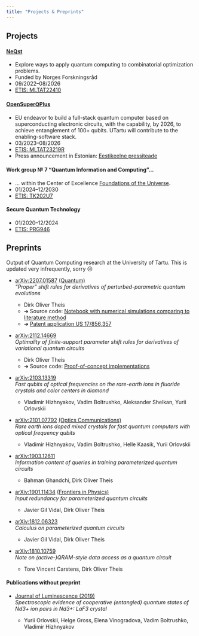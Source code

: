 ```yaml
---
title: "Projects & Preprints"
---
```


## Projects

#### [NeQst](https://www.sintef.no/en/projects/2022/neqst-quantum-computing-applied-to-industrial-optimization-problems)

  - Explore ways to apply quantum computing to combinatorial optimization problems.
  - Funded by Norges Forskningsråd
  - 09/2022–08/2026
  - [ETIS: MLTAT22410](https://www.etis.ee/Portal/Projects/Display/00a35da9-08ad-46ec-ba26-800d62f16a28)

#### [OpenSuperԚPlus](https://opensuperqplus.eu/)

  - EU endeavor to build a full-stack quantum computer based on superconducting electronic circuits, with the
    capability, by 2026, to achieve entanglement of 100+ qubits.  UTartu will contribute to the enabling-software
    stack.
  - 03/2023–08/2026
  - [ETIS: MLTAT23219R](https://www.etis.ee/Portal/Projects/Display/521659e7-fbe6-43b4-97b6-ef8111700c8e)
  - Press announcement in Estonian: [Eestikeelne pressiteade](./kvantblog/2023-03-02-osq+/index.qmd)

#### Work group № 7 "Quantum Information and Computing"...

  - ... within the Center of Excellence [Foundations of the Universe](https://coe.kbfi.ee/pmwiki/pmwiki.php/Research/Research).
  - 01/2024–12/2030
  - [ETIS: TK202U7](https://www.etis.ee/Portal/Projects/Display/18986bb0-3f92-4690-b4bf-3120a713f2fd)

#### Secure Quantum Technology

  - 01/2020–12/2024
  - [ETIS: PRG946](https://www.etis.ee/Portal/Projects/Display/fb7844a5-64de-440f-a28b-47db864530cb)




## Preprints

Output of Quantum Computing research at the University of Tartu.  This is updated very infrequently, sorry ☹️

* [arXiv:2207.01587](http://arxiv.org/abs/2207.01587) [[(Quantum)](https://quantum-journal.org/papers/q-2023-07-11-1052/)]{.small}\
  *"Proper" shift rules for derivatives of perturbed-parametric quantum evolutions*

    - Dirk Oliver Theis
    - [➜ Source code: [Notebook with numerical simulations comparing to literature method](https://dojt.github.io/storage/nyquist/)]{.small}
    - [➜ [Patent application US 17/856,357](https://patentscope.wipo.int/search/en/detail.jsf?docId=WO2024003394)]{.small}

* [arXiv:2112.14669](https://arxiv.org/abs/2112.14669) \
  *Optimality of finite-support parameter shift rules for derivatives of variational quantum circuits*

    - Dirk Oliver Theis
    - [➜ Source code: [Proof-of-concept implementations](https://github.com/dojt/ShiftRulesPluto)]{.small}

* [arXiv:2103.13319](https://arxiv.org/abs/2103.13319) \
  *Fast qubits of optical frequencies on the rare-earth ions in fluoride crystals and color centers in diamond*

    - Vladimir Hizhnyakov, Vadim Boltrushko, Aleksander Shelkan, Yurii Orlovskii


* [arXiv:2101.07792](https://arxiv.org/abs/2101.07792) [[(Optics Communications)](https://doi.org/10.1016/j.optcom.2020.126693)]{.small}\
  *Rare earth ions doped mixed crystals for fast quantum computers with optical frequency qubits*

    - Vladimir Hizhnyakov, Vadim Boltrushko, Helle Kaasik, Yurii Orlovskii


* [arXiv:1903.12611](https://arxiv.org/abs/1903.12611)\
  *Information content of queries in training parameterized quantum circuits*

    - Bahman Ghandchi, Dirk Oliver Theis


* [arXiv:1901.11434](https://arxiv.org/abs/1901.11434) [[(Frontiers in Physics)](https://doi.org/10.3389/fphy.2020.00297)]{.small}\
  *Input redundancy for parameterized quantum circuits*

    - Javier Gil Vidal, Dirk Oliver Theis

* [arXiv:1812.06323](https://arxiv.org/abs/1812.06323)\
  *Calculus on parameterized quantum circuits*

    - Javier Gil Vidal, Dirk Oliver Theis

* [arXiv:1810.10759](https://arxiv.org/abs/1810.10759)\
  *Note on (active-)QRAM-style data access as a quantum circuit*

    - Tore Vincent Carstens, Dirk Oliver Theis

#### Publications without preprint

* [Journal of Luminescence (2019)](https://doi.org/10.1016/j.jlumin.2019.116920)\
  *Spectroscopic evidence of cooperative (entangled) quantum states of Nd3+ ion pairs in Nd3+: LaF3 crystal*

    - Yurii Orlovskii, Helge Gross, Elena Vinogradova, Vadim Boltrushko, Vladimir Hizhnyakov
